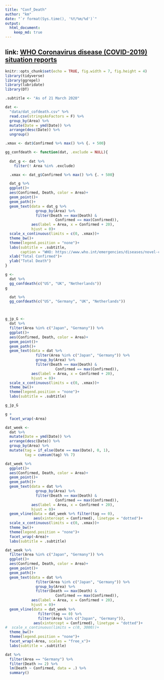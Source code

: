 ```yaml
---
title: "Conf_Death"
author: "km"
date: "`r format(Sys.time(), '%Y/%m/%d')`"
output: 
  html_document:
    keep_md: true
---
```



## link: [WHO Coronavirus disease (COVID-2019) situation reports](https://www.who.int/emergencies/diseases/novel-coronavirus-2019/situation-reports/)


```r
knitr::opts_chunk$set(echo = TRUE, fig.width = 7, fig.height = 4)
library(tidyverse)
library(ggrepel)
library(lubridate)
library(DT)

.subtitle <- "As of 21 March 2020"
```

```r
dat <- 
  "data/dat_cofdeath.csv" %>% 
  read.csv(stringsAsFactors = F) %>% 
  group_by(Area) %>% 
  mutate(Date = ymd(Date)) %>% 
  arrange(desc(Date)) %>% 
  ungroup()

.xmax <- dat$Confirmed %>% max() %>% {. + 500}

```

```r
gg_confdeath <- function(dat, .exclude = NULL){
  
  dat_g <- dat %>%
    filter(! Area %in% .exclude)

  .xmax <- dat_g$Confirmed %>% max() %>% {. + 500}

  dat_g %>% 
  ggplot()+
  aes(Confirmed, Death, color = Area)+
  geom_point()+
  geom_path()+
  geom_text(data = dat_g %>% 
              group_by(Area) %>% 
              filter(Death == max(Death) & 
                       Confirmed == max(Confirmed)),
            aes(label = Area, x = Confirmed + 20),
            hjust = 0)+
  scale_x_continuous(limits = c(0, .xmax))+
  theme_bw()+
  theme(legend.position = "none")+
  labs(subtitle = .subtitle,
       caption = "WHO: https://www.who.int/emergencies/diseases/novel-coronavirus-2019/situation-reports")+
  xlab("Total Confirmed")+
  ylab("Total Death")
}
```

```r


g <-
  dat %>% 
  gg_confdeath(c("US", "UK", "Netherlands"))
g

  dat %>% 
  gg_confdeath(c("US", "Germany", "UK", "Netherlands"))



g_jp_G <-
  dat %>%
  filter(Area %in% c("Japan", "Germany")) %>% 
  ggplot()+
  aes(Confirmed, Death, color = Area)+
  geom_point()+
  geom_path()+
  geom_text(data = dat %>% 
              filter(Area %in% c("Japan", "Germany")) %>% 
              group_by(Area) %>% 
              filter(Death == max(Death) & 
                       Confirmed == max(Confirmed)),
            aes(label = Area, x = Confirmed + 20),
            hjust = 0)+
  scale_x_continuous(limits = c(0, .xmax))+
  theme_bw()+
  theme(legend.position = "none")+
  labs(subtitle = .subtitle)

g_jp_G
```

```r
g + 
  facet_wrap(~Area)
```

```r
dat_week <-
  dat %>% 
  mutate(Date = ymd(Date)) %>% 
  arrange(desc(Date)) %>% 
  group_by(Area) %>% 
  mutate(tag = if_else(Date == max(Date), 0, 1),
         tag = cumsum(tag) %% 7)

dat_week %>% 
  ggplot()+
  aes(Confirmed, Death, color = Area)+
  geom_point()+
  geom_path()+
  geom_text(data = dat %>% 
              group_by(Area) %>% 
              filter(Death == max(Death) & 
                       Confirmed == max(Confirmed)),
            aes(label = Area, x = Confirmed + 20),
            hjust = 0)+
  geom_vline(data = dat_week %>% filter(tag == 0),
             aes(xintercept = Confirmed), linetype = "dotted")+
  scale_x_continuous(limits = c(0, .xmax))+
  theme_bw()+
  theme(legend.position = "none")+
  facet_wrap(~Area)+
  labs(subtitle = .subtitle)
```

```r
dat_week %>% 
  filter(Area %in% c("Japan", "Germany")) %>% 
  ggplot()+
  aes(Confirmed, Death, color = Area)+
  geom_point()+
  geom_path()+
  geom_text(data = dat %>% 
              filter(Area %in% c("Japan", "Germany")) %>%
              group_by(Area) %>% 
              filter(Death == max(Death) & 
                       Confirmed == max(Confirmed)),
            aes(label = Area, x = Confirmed + 20),
            hjust = 0)+
  geom_vline(data = dat_week %>%
               filter(tag == 0) %>%
               filter(Area %in% c("Japan", "Germany")),
             aes(xintercept = Confirmed), linetype = "dotted")+
#  scale_x_continuous(limits = c(0, 3000))+
  theme_bw()+
  theme(legend.position = "none")+
  facet_wrap(~Area, scales = "free_x")+
  labs(subtitle = .subtitle)
```

```r
dat %>% 
  filter(Area == "Germany") %>% 
  filter(Death >= 2) %>% 
  lm(Death ~ Confirmed, data = .) %>% 
  summary()
```
